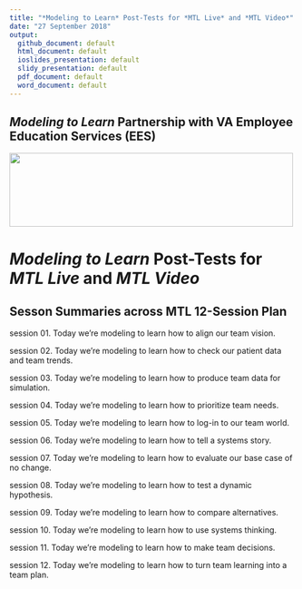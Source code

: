 ```yaml
---
title: "*Modeling to Learn* Post-Tests for *MTL Live* and *MTL Video*"
date: "27 September 2018"
output: 
  github_document: default
  html_document: default
  ioslides_presentation: default
  slidy_presentation: default
  pdf_document: default
  word_document: default
---
```


<!-- MTL Logo, HTML img tag -->
## *Modeling to Learn* Partnership with VA Employee Education Services (EES)
<img src = "https://raw.githubusercontent.com/lzim/teampsd/teampsd_style/mtl_logo/mtl_testdontguess_sm.png"
     height = "130" width = "500">  

# *Modeling to Learn* Post-Tests for *MTL Live* and *MTL Video*

## Sesson Summaries across MTL 12-Session Plan

session 01. Today we're modeling to learn how to align our team vision.

session 02. Today we're modeling to learn how to check our patient data and team trends.

session 03. Today we're modeling to learn how to produce team data for simulation.

session 04. Today we're modeling to learn how to prioritize team needs.

session 05. Today we're modeling to learn how to log-in to our team world.

session 06. Today we're modeling to learn how to tell a systems story.

session 07. Today we're modeling to learn how to evaluate our base case of no change.

session 08. Today we're modeling to learn how to test a dynamic hypothesis.

session 09. Today we're modeling to learn how to compare alternatives.

session 10. Today we're modeling to learn how to use systems thinking.

session 11. Today we're modeling to learn how to make team decisions.

session 12. Today we're modeling to learn how to turn team learning into a team plan.
